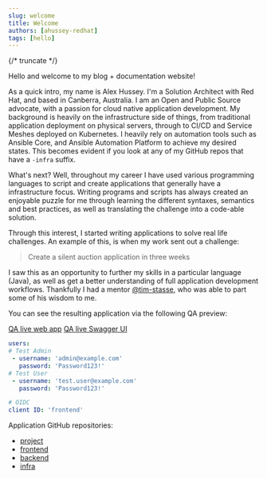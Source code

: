 ```yaml
---
slug: welcome
title: Welcome
authors: [ahussey-redhat]
tags: [hello]
---
```


{/* truncate */}

Hello and welcome to my blog + documentation website!

As a quick intro, my name is Alex Hussey. I'm a Solution Architect with Red Hat, and based in Canberra, Australia.
I am an Open and Public Source advocate, with a passion for cloud native application development.
My background is heavily on the infrastructure side of things, from traditional application deployment on physical servers, through to CI/CD and Service Meshes deployed on Kubernetes.
I heavily rely on automation tools such as Ansible Core, and Ansible Automation Platform to achieve my desired states.
This becomes evident if you look at any of my GitHub repos that have a `-infra` suffix.

What's next?
Well, throughout my career I have used various programming languages to script and create applications that generally have a infrastructure focus.
Writing programs and scripts has always created an enjoyable puzzle for me through learning the different syntaxes, semantics and best practices, as well as translating the challenge into a code-able solution.

Through this interest, I started writing applications to solve real life challenges. An example of this, is when my work sent out a challenge:
> Create a silent auction application in three weeks

I saw this as an opportunity to further my skills in a particular language (Java), as well as get a better understanding of full application development workflows.
Thankfully I had a mentor [@tim-stasse](https://github.com/tim-stasse), who was able to part some of his wisdom to me.

You can see the resulting application via the following QA preview:

[QA live web app](https://silent-auction.qa.blueguardian.co/)
[QA live Swagger UI](https://silent-auction-backend.qa.blueguardian.co/swagger-ui)
```yaml
users:
# Test Admin
 - username: 'admin@example.com'
   password: 'Password123!'
# Test User
 - username: 'test.user@example.com'
   password: 'Password123!'

# OIDC
client ID: 'frontend'
```
Application GitHub repositories:
- [project](https://github.com/users/ahussey-redhat/projects/1/views/1)
- [frontend](https://github.com/ahussey-redhat/silent-auction-frontend)
- [backend](https://github.com/ahussey-redhat/silent-auction-backend)
- [infra](https://github.com/ahussey-redhat/silent-auction-demo-infra)
